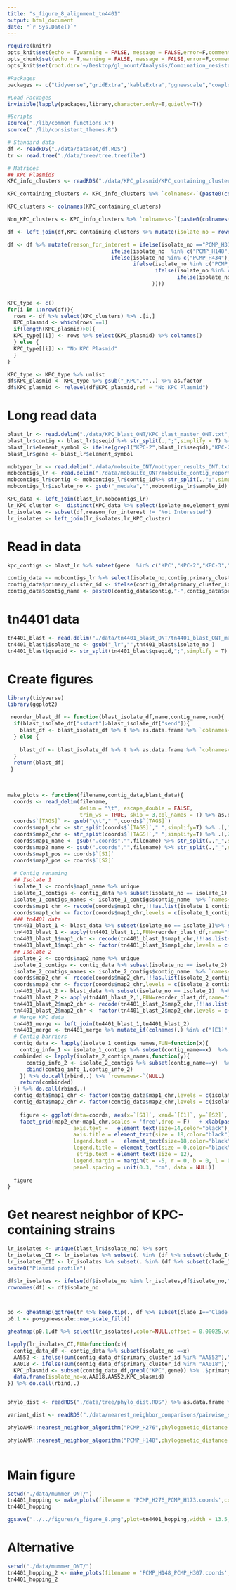 ```yaml
---
title: "s_figure_8_alignment_tn4401"
output: html_document
date: "`r Sys.Date()`"
---
```


```r
require(knitr)
opts_knit$set(echo = T,warning = FALSE, message = FALSE,error=F,comment=NA)
opts_chunk$set(echo = T,warning = FALSE, message = FALSE,error=F,comment=NA)
opts_knit$set(root.dir='~/Desktop/gl_mount/Analysis/Combination_resistance/pre-intro-blbli-resistance-ms/')
```

```r
#Packages
packages <- c("tidyverse","gridExtra",'kableExtra',"ggnewscale","cowplot",'ape','ggtree')

#Load Packages
invisible(lapply(packages,library,character.only=T,quietly=T))

#Scripts  
source("./lib/common_functions.R")   
source("./lib/consistent_themes.R") 
```

```r
# Standard data
df <- readRDS("./data/dataset/df.RDS")
tr <- read.tree("./data/tree/tree.treefile") 

# Matrices 
## KPC Plasmids 
KPC_info_clusters <- readRDS("./data/KPC_plasmid/KPC_containing_clusters_mat.RDS") %>% as.data.frame 

KPC_containing_clusters <- KPC_info_clusters %>% `colnames<-`(paste0(colnames(.),"_KPC")) %>% {ifelse(.=="KPC Plasmid",1,0)} %>% as.data.frame%>% select_if(colSums(.)>0)

KPC_clusters <- colnames(KPC_containing_clusters)

Non_KPC_clusters <- KPC_info_clusters %>% `colnames<-`(paste0(colnames(.),"_non_KPC")) %>% {ifelse(.=="Non-KPC plasmid",1,0)} %>% as.data.frame %>% select_if(colSums(.)>0)

df <- left_join(df,KPC_containing_clusters %>% mutate(isolate_no = rownames(.))) %>% left_join(Non_KPC_clusters %>% mutate(isolate_no = rownames(.)))
```

```r
df <- df %>% mutate(reason_for_interest = ifelse(isolate_no =="PCMP_H339","Other AA552 Plasmid: LS998787",
                                 ifelse(isolate_no  %in% c("PCMP_H148"),"Other AA552 Plasmid: CP032203",
                                 ifelse(isolate_no %in% c("PCMP_H434"),"Clade IIA FJ223607 Plasmid",
                                        ifelse(isolate_no %in% c("PCMP_H30","PCMP_H301","PCMP_H307"),"Non-Susceptibility Cluster 5",
                                               ifelse(isolate_no %in% c("PCMP_H416","PCMP_H15"),"Non-Susceptibility Cluster 6 Member",
                                                      ifelse(isolate_no %in% c("PCMP_H173","PCMP_H276"),"Resistance Singleton Pair","Not Interested")))
                                              ))))
 
```

```r
KPC_type <- c()
for(i in 1:nrow(df)){
  rows <- df %>% select(KPC_clusters) %>% .[i,]  
  KPC_plasmid <- which(rows ==1)
  if(length(KPC_plasmid)>0){
  KPC_type[[i]] <- rows %>% select(KPC_plasmid) %>% colnames() 
  } else {
  KPC_type[[i]] <- "No KPC Plasmid"
  }  
}

KPC_type <- KPC_type %>% unlist
df$KPC_plasmid <- KPC_type %>% gsub("_KPC","",.) %>% as.factor
df$KPC_plasmid <- relevel(df$KPC_plasmid,ref = "No KPC Plasmid")
```

# Long read data

```r
blast_lr <- read.delim("./data/KPC_blast_ONT/KPC_blast_master_ONT.txt",sep = ' ') #%>% subset
blast_lr$contig <- blast_lr$qseqid %>% str_split(.,";",simplify = T) %>% .[,1] %>% unlist %>% str_split(.,"_",simplify=T) %>% .[,3:4]  %>% as.data.frame %>% apply(.,1,paste0,collapse="_")
blast_lr$element_symbol <- ifelse(grepl("KPC-2",blast_lr$sseqid),"KPC-2",ifelse(grepl("KPC-3",blast_lr$sseqid),"KPC-3",ifelse(grepl("KPC-5",blast_lr$sseqid),"KPC-5","Other")))
blast_lr$gene <- blast_lr$element_symbol

mobtyper_lr <- read.delim("./data/mobsuite_ONT/mobtyper_results_ONT.txt")  
mobcontigs_lr <- read.delim("./data/mobsuite_ONT/mobsuite_contig_report_ONT.txt")
mobcontigs_lr$contig <- mobcontigs_lr$contig_id%>% str_split(.,";",simplify = T) %>% .[,1] %>% unlist %>% str_split(.,"_",simplify=T) %>% .[,3:4]  %>% as.data.frame %>% apply(.,1,paste0,collapse="_")
mobcontigs_lr$isolate_no <- gsub("_medaka","",mobcontigs_lr$sample_id)

KPC_data <- left_join(blast_lr,mobcontigs_lr)
lr_KPC_cluster <-  distinct(KPC_data %>% select(isolate_no,element_symbol,primary_cluster_id,mash_nearest_neighbor)) %>% `colnames<-`(c("isolate_no","KPC gene","KPC_cluster_lr","KPC_plasmid_lr"))
lr_isolates <- subset(df,reason_for_interest != "Not Interested")
lr_isolates <- left_join(lr_isolates,lr_KPC_cluster)
```

# Read in data

```r
kpc_contigs <- blast_lr %>% subset(gene  %in% c('KPC',"KPC-2","KPC-3","KPC-5")) %>% select(isolate_no,contig,gene) %>% distinct

contig_data <- mobcontigs_lr %>% select(isolate_no,contig,primary_cluster_id,mash_nearest_neighbor,size) %>% left_join(kpc_contigs)
contig_data$primary_cluster_id <- ifelse(contig_data$primary_cluster_id == "-","Chromosome",contig_data$primary_cluster_id) 
contig_data$contig_name <- paste0(contig_data$contig,"-",contig_data$primary_cluster_id,"-",contig_data$mash_nearest_neighbor,"-",contig_data$gene,"-",contig_data$size,"bp") %>% gsub("---","",.) %>% gsub("NA","",.) %>% trimws(.,"right","-") %>% gsub("--","-",.)
```

# tn4401 data

```r
tn4401_blast <- read.delim("./data/tn4401_blast_ONT/tn4401_blast_ONT_master.txt",sep = "")
tn4401_blast$isolate_no <- gsub("_lr","",tn4401_blast$isolate_no )
tn4401_blast$qseqid <- str_split(tn4401_blast$qseqid,";",simplify = T) %>% .[,1] %>% unlist %>% str_split(.,"_",simplify=T) %>% .[,3:4]  %>% as.data.frame %>% apply(.,1,paste0,collapse="_")
```

# Create figures

```r
library(tidyverse)
library(ggplot2)

 reorder_blast_df <- function(blast_isolate_df,name,contig_name,num){ 
  if(blast_isolate_df["sstart"]>blast_isolate_df["send"]){
    blast_df <- blast_isolate_df %>% t %>% as.data.frame %>% `colnames<-`(c(name,contig_name,paste0("[E",num,"]"),paste0("[S",num,"]"),"send","sstart"))
  } else {
    
    blast_df <- blast_isolate_df %>% t %>% as.data.frame %>% `colnames<-`(c(name,contig_name,paste0("[S",num,"]"),paste0("[E",num,"]"),"sstart","send")) 
  } 
  return(blast_df)
 }
 
 

make_plots <- function(filename,contig_data,blast_data){
  coords <- read_delim(filename, 
                       delim = "\t", escape_double = FALSE, 
                       trim_ws = TRUE, skip = 3,col_names = T) %>% as.data.frame
  coords$`[TAGS]` <- gsub("\\t"," ",coords$`[TAGS]`)
  coords$map1_chr <- str_split(coords$`[TAGS]`," ",simplify=T) %>% .[,1] %>% str_split(.,";",simplify = T) %>% .[,1] %>% unlist %>% str_split(.,"_",simplify=T) %>% .[,3:4]  %>% as.data.frame %>% apply(.,1,paste0,collapse="_")
  coords$map2_chr <- str_split(coords$`[TAGS]`," ",simplify=T) %>% .[,2] %>% str_split(.,";",simplify = T) %>% .[,1] %>% unlist %>% str_split(.,"_",simplify=T) %>% .[,3:4]  %>% as.data.frame %>% apply(.,1,paste0,collapse="_")
  coords$map1_name <- gsub(".coords","",filename) %>% str_split(.,"_",simplify=T) %>% .[,1:2] %>% paste0(collapse="_")
  coords$map2_name <- gsub(".coords","",filename) %>% str_split(.,"_",simplify=T) %>% .[,3:4] %>% paste0(collapse="_")
  coords$map1_pos <- coords$`[S1]`
  coords$map2_pos <- coords$`[S2]` 
  
  # Contig renaming
  ## Isolate 1
  isolate_1 <- coords$map1_name %>% unique
  isolate_1_contigs <- contig_data %>% subset(isolate_no == isolate_1)
  isolate_1_contigs_names <- isolate_1_contigs$contig_name  %>% `names<-`(isolate_1_contigs$contig)
  coords$map1_chr <- recode(coords$map1_chr,!!!as.list(isolate_1_contigs_names))
  coords$map1_chr <- factor(coords$map1_chr,levels = c(isolate_1_contigs %>% arrange(-size) %>% .$contig_name))
  ### tn4401 data
  tn4401_blast_1 <- blast_data %>% subset(isolate_no == isolate_1)%>% select(isolate_no,qseqid,qstart,qend,sstart,send) 
  tn4401_blast_1 <- apply(tn4401_blast_1,1,FUN=reorder_blast_df,name="map1_name",contig_name="map1_chr",num="1") %>% bind_rows
  tn4401_blast_1$map1_chr <- recode(tn4401_blast_1$map1_chr,!!!as.list(isolate_1_contigs_names))
  tn4401_blast_1$map1_chr <- factor(tn4401_blast_1$map1_chr,levels = c(isolate_1_contigs %>% arrange(-size) %>% .$contig_name)) 
  ## Isolate 2
  isolate_2 <- coords$map2_name %>% unique
  isolate_2_contigs <- contig_data %>% subset(isolate_no == isolate_2)
  isolate_2_contigs_names <- isolate_2_contigs$contig_name  %>% `names<-`(isolate_2_contigs$contig)
  coords$map2_chr <- recode(coords$map2_chr,!!!as.list(isolate_2_contigs_names))
  coords$map2_chr <- factor(coords$map2_chr,levels = c(isolate_2_contigs %>% arrange(-size) %>% .$contig_name))
  tn4401_blast_2 <- blast_data %>% subset(isolate_no == isolate_2)  %>% select(isolate_no,qseqid,qstart,qend,sstart,send) 
  tn4401_blast_2 <- apply(tn4401_blast_2,1,FUN=reorder_blast_df,name="map2_name",contig_name="map2_chr",num="2") %>% bind_rows
  tn4401_blast_2$map2_chr <- recode(tn4401_blast_2$map2_chr,!!!as.list(isolate_2_contigs_names))
  tn4401_blast_2$map2_chr <- factor(tn4401_blast_2$map2_chr,levels = c(isolate_2_contigs %>% arrange(-size) %>% .$contig_name)) 
  # Merge KPC data 
  tn4401_merge <- left_join(tn4401_blast_1,tn4401_blast_2)
  tn4401_merge <- tn4401_merge %>% mutate_if(colnames(.) %in% c("[E1]",'[E2]','[S1]','[S2]'),as.numeric) 
  # Contig barriers
  contig_data <- lapply(isolate_1_contigs_names,FUN=function(x){
    contig_info_1 <- isolate_1_contigs %>% subset(contig_name==x)  %>% select(contig_name,size) %>% `colnames<-`(c("map1_chr","X"))
  combinded <- lapply(isolate_2_contigs_names,function(y){
      contig_info_2 <- isolate_2_contigs %>% subset(contig_name==y)  %>% select(contig_name,size) %>% `colnames<-`(c("map2_chr","Y"))
      cbind(contig_info_1,contig_info_2)
    }) %>% do.call(rbind,.) %>% `rownames<-`(NULL)
    return(combinded)
  }) %>% do.call(rbind,.) 
  contig_data$map1_chr <- factor(contig_data$map1_chr,levels = c(isolate_1_contigs %>% arrange(-size) %>% .$contig_name)) 
  contig_data$map2_chr <- factor(contig_data$map2_chr,levels = c(isolate_2_contigs %>% arrange(-size) %>% .$contig_name)) 
  
    figure <- ggplot(data=coords, aes(x=`[S1]`, xend=`[E1]`, y=`[S2]`, yend=`[E2]`)) + geom_segment() +  geom_segment(data=tn4401_merge,aes(x=`[S1]`, xend=`[E1]`, y=`[S2]`, yend=`[E2]`,color="red"))  + geom_segment(data=contig_data,aes(x=`X`,xend=`X`,y=`Y`,yend=`Y`),color="white") +
    facet_grid(map2_chr~map1_chr,scales = 'free',drop = F)   + xlab(paste0(unique(coords$map1_name)," position (bp)")) + ylab(paste0(unique(coords$map2_name)," position (bp)")) +    geom_point(alpha=.5)  + xlim(0,NA) + ylim(0,NA)+ coord_cartesian(clip = "off") + ggplot2::theme_bw()  + scale_color_manual(values="red",labels="tn4401 KPC transposon", name="", guide = guide_legend(nrow=1, title.position = "top", label.position = "right")) + theme(legend.position = "bottom") + theme(legend.position = "bottom",
                     axis.text =   element_text(size=14,color="black"),
                     axis.title = element_text(size = 18,color="black"),
                     legend.text =   element_text(size=18,color="black"),
                     legend.title = element_text(size = 0,color="black"),
                      strip.text = element_text(size = 12),
                     legend.margin = margin(t = -5, r = 0, b = 0, l = 0),
                     panel.spacing = unit(0.3, "cm", data = NULL)) 
 
  figure
}

```

# Get nearest neighbor of KPC-containing strains

```r
lr_isolates <- unique(blast_lr$isolate_no) %>% sort
lr_isolates_CI <- lr_isolates %>% subset(. %in% (df %>% subset(clade_I=='Clade I') %>% .$isolate_no))
lr_isolates_CII <- lr_isolates %>% subset(. %in% (df %>% subset(clade_I!='Clade I') %>% .$isolate_no))
paste0("Plasmid profile")

df$lr_isolates <- ifelse(df$isolate_no %in% lr_isolates,df$isolate_no,"Not sequenced")
rownames(df) <- df$isolate_no



po <- gheatmap(ggtree(tr %>% keep.tip(., df %>% subset(clade_I=='Clade I') %>% .$isolate_no)),df %>% select(blbli_dich_num,AA552_KPC,AA552_non_KPC,AA018_KPC),color=NULL,width = 0.8,colnames_position = 'top',colnames_angle = 90, colnames_offset_y = 0.25, hjust = 0,low='white',high='black')
p0.1 <- po+ggnewscale::new_scale_fill()

gheatmap(p0.1,df %>% select(lr_isolates),color=NULL,offset = 0.00025,width=0.2,colnames_position='top',colnames_angle = 90, colnames_offset_y = 0.25, hjust = 0) + ylim(NA,200) + scale_fill_manual(values = c("white",hues::iwanthue(7)))

lapply(lr_isolates_CI,FUN=function(x){ 
  contig_data_df <- contig_data %>% subset(isolate_no ==x)  
  AA552 <- ifelse(sum(contig_data_df$primary_cluster_id %in% "AA552"),"Yes","No")
  AA018 <- ifelse(sum(contig_data_df$primary_cluster_id %in% "AA018"),"Yes","No")
  KPC_plasmid <- subset(contig_data_df,grepl("KPC",gene)) %>% .$primary_cluster_id
  data.frame(isolate_no=x,AA018,AA552,KPC_plasmid)
}) %>% do.call(rbind,.)


phylo_dist <- readRDS("./data/tree/phylo_dist.RDS") %>% as.data.frame %>% subset(rownames(.) %in% df$isolate_no) %>% select(any_of(df$isolate_no)) %>% as.matrix 

variant_dist <- readRDS("./data/nearest_neighbor_comparisons/pairwise_snp_dist_mat.RDS")  

phyloAMR::nearest_neighbor_algorithm("PCMP_H276",phylogenetic_distance = phylo_dist,variant_distance = variant_dist,metadata = df %>% subset(isolate_no %in% c(lr_isolates)),annotate = F,comparison = T,comparison_feature = 'AA018_KPC')

phyloAMR::nearest_neighbor_algorithm("PCMP_H148",phylogenetic_distance = phylo_dist,variant_distance = variant_dist,metadata = df %>% subset(isolate_no %in% c(lr_isolates)),annotate = F,comparison = T,comparison_feature = 'AA018_KPC')
 
```

# Main figure

```r
setwd("./data/mummer_ONT/")
tn4401_hopping <- make_plots(filename = 'PCMP_H276_PCMP_H173.coords',contig_data = contig_data,blast_data = tn4401_blast) 
tn4401_hopping

ggsave("../../figures/s_figure_8.png",plot=tn4401_hopping,width = 13.5,height = 11.5)
```

# Alternative

```r
setwd("./data/mummer_ONT/")
tn4401_hopping_2 <- make_plots(filename = 'PCMP_H148_PCMP_H307.coords',contig_data = contig_data,blast_data = tn4401_blast) 
tn4401_hopping_2
```